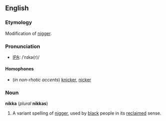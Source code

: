 ==English==
===Etymology===
Modification of [[nigger]].

===Pronunciation===
*[[IPA]]: /ˈnɪkə(r)/

====Homophones====
*(''in non-rhotic accents'') [[knicker]], [[nicker]]

===Noun===
'''nikka''' (''plural'' '''nikkas''')

#A variant spelling of [[nigger]], used by [[black]] people in its [[reclaim]]ed sense.